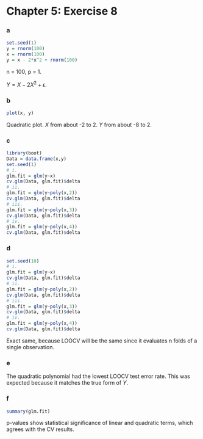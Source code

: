 Chapter 5: Exercise 8
========================================================

### a
```r
set.seed(1)
y = rnorm(100)
x = rnorm(100)
y = x - 2*x^2 + rnorm(100)
```

n = 100, p = 1.

$Y = X - 2 X^2 + \epsilon$.

### b
```r
plot(x, y)
```
Quadratic plot. $X$ from about -2 to 2. $Y$ from about -8 to 2.

### c
```r
library(boot)
Data = data.frame(x,y)
set.seed(1)
# i.
glm.fit = glm(y~x)
cv.glm(Data, glm.fit)$delta
# ii.
glm.fit = glm(y~poly(x,2))
cv.glm(Data, glm.fit)$delta
# iii.
glm.fit = glm(y~poly(x,3))
cv.glm(Data, glm.fit)$delta
# iv.
glm.fit = glm(y~poly(x,4))
cv.glm(Data, glm.fit)$delta
```

### d
```r
set.seed(10)
# i.
glm.fit = glm(y~x)
cv.glm(Data, glm.fit)$delta
# ii.
glm.fit = glm(y~poly(x,2))
cv.glm(Data, glm.fit)$delta
# iii.
glm.fit = glm(y~poly(x,3))
cv.glm(Data, glm.fit)$delta
# iv.
glm.fit = glm(y~poly(x,4))
cv.glm(Data, glm.fit)$delta
```
Exact same, because LOOCV will be the same since it evaluates n folds of a
single observation.

### e
The quadratic polynomial had the lowest LOOCV test error rate. This was
expected because it matches the true form of $Y$.

### f
```r
summary(glm.fit)
```
p-values show statistical significance of linear and quadratic terms, which
agrees with the CV results.


